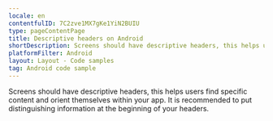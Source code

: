 ```yaml
---
locale: en
contentfulID: 7C2zve1MX7gKe1YiN2BUIU
type: pageContentPage
title: Descriptive headers on Android
shortDescription: Screens should have descriptive headers, this helps users find specific content and orient themselves within your app.
platformFilter: Android
layout: Layout - Code samples
tag: Android code sample
---
```


Screens should have descriptive headers, this helps users find specific content and orient themselves within your app. It is recommended to put distinguishing information at the beginning of your headers.

<CodeSample id="screen-headers" locale="en" platform="android"/>
